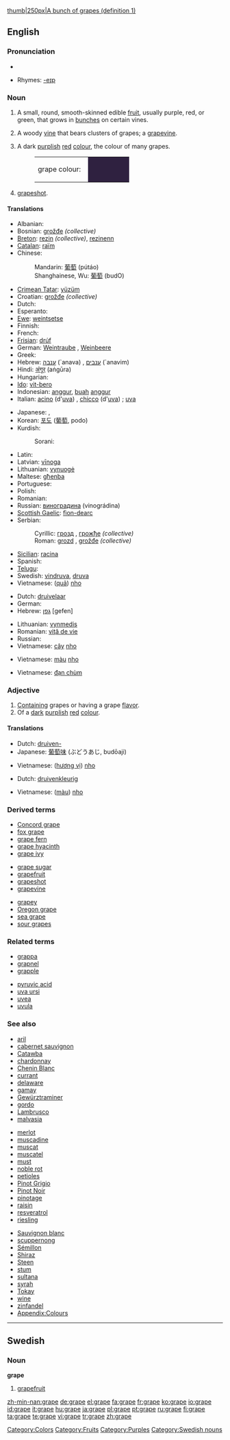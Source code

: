 {{wikipedia}}[[image:Grapes05.jpg|thumb|250px|A bunch of grapes (definition 1)]]
==English==

===Pronunciation===
*{{audio|en-us-grape.ogg|Audio (US)}}

*Rhymes: [[Rhymes:English:-eɪp|-eɪp]]

===Noun===
{{en-noun|s|-}}

# {{countable}} A small, round, smooth-skinned edible [[fruit]], usually purple, red, or green, that grows in [[bunch]]es on certain vines.
# {{countable}} A woody [[vine]] that bears clusters of grapes; a [[grapevine]].
# {{context|countable|uncountable}} A dark [[purple|purplish]] [[red]] [[colour]], the colour of many grapes.
#:<table><tr><td>grape colour: &nbsp;</td><td bgcolor="#2F2140" width="80">&nbsp; </td></tr></table>
# {{uncountable}} [[Grapeshot|grapeshot]].

====Translations====
{{trans-top|fruit}}
* Albanian: {{t-|sq|rrush|m|xs=Albanian}}
* Bosnian: [[grožđe]] {{n|p}} ''(collective)''
* [[Breton]]: [[rezin]] ''(collective)'', [[rezinenn]] {{f}}
* [[Catalan]]: [[raïm]] {{m}}
* Chinese:
*: Mandarin: [[葡萄]] (pútáo)
*: Shanghainese, Wu: [[葡萄]] (budO)
* [[Crimean Tatar]]: [[yüzüm]]
* Croatian: [[grožđe]] {{n|p}} ''(collective)''
* Dutch: {{t+|nl|druif|f}}
* Esperanto: {{t+|eo|vinbero|xs=Esperanto}}
* [[Ewe]]: [[weintsetse]]
* Finnish: {{t+|fi|viinirypäle}}
* French: {{t+|fr|raisin|m}}
* [[Frisian]]: [[drúf]]
* German: [[Weintraube]] {{f}}, [[Weinbeere]] {{f}}
* Greek: {{t+|el|σταφύλι|n|tr=stafíli|sc=Grek}}
* Hebrew: [[ענבה]] (`anava) {{f}}, [[ענבים]] (`anavim) {{p}}
* Hindi: [[अंगूर]] (aṅgūra)
* Hungarian: {{t|hu|szőlő}}
* [[Ido]]: [[vit-bero]]
* Indonesian: [[anggur]], [[buah]] [[anggur]]
* Italian: [[acino]] (d'[[uva]]) {{m}}, [[chicco]] (d'[[uva]]) {{m}}; [[uva]] {{f}}
{{trans-mid}}
* Japanese: {{t+|ja|葡萄|sc=Jpan}}, {{t-|ja|ブドウ|tr=budō|sc=Jpan}}
* Korean: [[포도]] ([[葡萄]], podo)
* Kurdish: 
*: Sorani: {{t|ku|ترێ|tr=trae|sc=KUchar}}
* Latin: {{t-|la|uva}}
* Latvian: [[vīnoga]] {{f}}
* Lithuanian: [[vynuogė]] {{f}}
* Maltese: [[għenba]] {{f}}
* Portuguese: {{t+|pt|uva|f}}
* Polish: {{t+|pl|winogrono|n}}
* Romanian: {{t+|ro|strugure|m}}
* Russian: [[виноградина]] (vinográdina) {{f}}
* [[Scottish Gaelic]]: [[fìon-dearc]] {{f}}
* Serbian:
*: Cyrillic: [[грозд]] {{m}}, [[грожђе]] {{n|p}} ''(collective)''
*: Roman: [[grozd]] {{m}}, [[grožđe]] {{n|p}} ''(collective)''
* [[Sicilian]]: [[racina]] {{f}}
* Spanish: {{t+|es|uva|f}}
* [[Telugu]]: {{t|te|ద్రాక్ష|sc=Telu}}
* Swedish: [[vindruva]], [[druva]] {{c}}
* Vietnamese: ([[quả]]) [[nho]]
{{trans-bottom}}

{{trans-top|vine}}
* Dutch: [[druivelaar]] {{m}}
* German: {{t+|de|Weinrebe|f}}
* Hebrew: [[גפן]] [gefen] {{m}}
{{trans-mid}}
* Lithuanian: [[vynmedis]] {{m}}
* Romanian: [[viţă de vie]]
* Russian: {{t+|ru|виноград|m|tr=vinográd|sc=Cyrl}}
* Vietnamese: [[cây]] [[nho]]
{{trans-bottom}}

{{trans-top|colour}}
* Vietnamese: [[màu]] [[nho]]
{{trans-mid}}
{{trans-bottom}}

{{trans-top|grapeshot}}
* Vietnamese: [[đạn chùm]]
{{trans-mid}}
{{trans-bottom}}

===Adjective===
{{en-adj-more}}

# [[contain|Containing]] grapes or having a grape [[flavor]].
# Of a [[dark]] [[purplish]] [[red]] [[colour]].

====Translations====
{{trans-top|flavour}}
* Dutch: [[druiven-]]
* Japanese: [[葡萄]][[味]] (ぶどうあじ, budōaji)
{{trans-mid}}
* Vietnamese: ([[hương vị]]) [[nho]]
{{trans-bottom}}

{{trans-top|colour}}
* Dutch: [[druivenkleurig]]
{{trans-mid}}
* Vietnamese: ([[màu]]) [[nho]]
{{trans-bottom}}

===Derived terms===
{{top3}}
*[[Concord grape]]
*[[fox grape]]
*[[grape fern]]
*[[grape hyacinth]]
*[[grape ivy]]
{{mid3}}
*[[grape sugar]]
*[[grapefruit]]
*[[grapeshot]]
*[[grapevine]]
{{mid3}}
*[[grapey]]
*[[Oregon grape]]
*[[sea grape]]
*[[sour grapes]]
{{bottom}}

===Related terms===
{{top2}}
*[[grappa]]
*[[grapnel]]
*[[grapple]]
{{mid2}}
*[[pyruvic acid]]
*[[uva ursi]]
*[[uvea]]
*[[uvula]]
{{bottom}}

===See also===
{{top3}}
*[[aril]]
*[[cabernet sauvignon]]
*[[Catawba]]
*[[chardonnay]]
*[[Chenin Blanc]]
*[[currant]]
*[[delaware]]
*[[gamay]]
*[[Gewürztraminer]]
*[[gordo]]
*[[Lambrusco]]
*[[malvasia]]
{{mid3}}
*[[merlot]]
*[[muscadine]]
*[[muscat]]
*[[muscatel]]
*[[must]]
*[[noble rot]]
*[[petioles]]
*[[Pinot Grigio]]
*[[Pinot Noir]]
*[[pinotage]]
*[[raisin]]
*[[resveratrol]]
*[[riesling]]
{{mid3}}
*[[Sauvignon blanc]]
*[[scuppernong]]
*[[Sémillon]]
*[[Shiraz]]
*[[Steen]]
*[[stum]]
*[[sultana]]
*[[syrah]]
*[[Tokay]]
*[[wine]]
*[[zinfandel]]
*[[Appendix:Colours]]
{{bottom}}

[[Category:Colors]]
[[Category:Fruits]]
[[Category:Purples]]

----

==Swedish==

===Noun===
'''grape''' {{c}}

# [[grapefruit]]

[[Category:Swedish nouns]]

[[zh-min-nan:grape]]
[[de:grape]]
[[el:grape]]
[[fa:grape]]
[[fr:grape]]
[[ko:grape]]
[[io:grape]]
[[id:grape]]
[[it:grape]]
[[hu:grape]]
[[ja:grape]]
[[pl:grape]]
[[pt:grape]]
[[ru:grape]]
[[fi:grape]]
[[ta:grape]]
[[te:grape]]
[[vi:grape]]
[[tr:grape]]
[[zh:grape]]